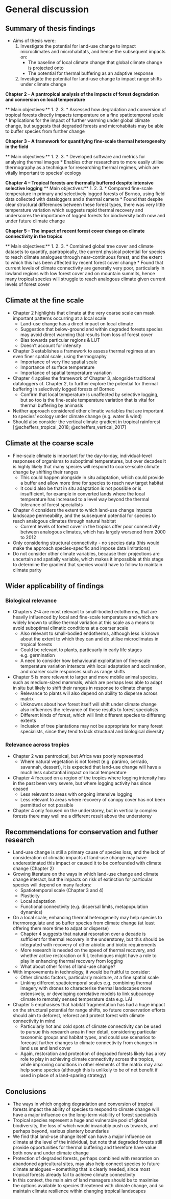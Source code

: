 # General discussion {#ch6}

\begin{figure}[!htb]
\centering
\includegraphics[width=13cm]{pics/Frilled_tree_frog.jpg}
\caption*{Frilled tree frog (\textit{Kurixalus appendiculatus}).}
\end{figure}

## Summary of thesis findings

* Aims of thesis were:
    1. Investigate the potential for land-use change to impact microclimates and microhabitats, and hence the subsequent impacts on:
        * The baseline of local climate change that global climate change is projected onto
        * The potential for thermal buffering as an adaptive response
    2. Investigate the potential for land-use change to impact range shifts under climate change

**Chapter 2 -- A pantropical analysis of the impacts of forest degradation and conversion on local temperature** 

** Main objectives:**
    1.
    2.
    3.
* Assessed how degradation and conversion of tropical forests directly impacts temperature on a fine spatiotemporal scale
* Implications for the impact of further warming under global climate change, but suggests that degraded forests and microhabitats may be able to buffer species from further change

**Chapter 3 -- A framework for quantifying fine-scale thermal heterogeneity in the field** 

** Main objectives:**
    1.
    2.
    3.
* Developed software and metrics for analysing thermal images
* Enables other researchers to more easily utilise thermography as a technique for researching thermal regimes, which are vitally important to species' ecology

**Chapter 4 -- Tropical forests are thermally buffered despite intensive selective logging** 
** Main objectives:**
    1.
    2.
    3.
* Compared fine-scale temperature in primary and selectively logged forests of Borneo, using field data collected with dataloggers and a thermal camera
* Found that despite clear structural differences between these forest types, there was very little temperature variation which suggests rapid thermal recovery and underscores the importance of logged forests for biodiversity both now and under future climate change

**Chapter 5 -- The impact of recent forest cover change on climate connectivity in the tropics**

** Main objectives:**
    1.
    2.
    3.
* Combined global tree cover and climate datasets to quantify, pantropically, the current physical potential for species to reach climate analogues through near-continuous forest, and the extent to which this has been affected by recent forest cover change
* Found that current levels of climate connectivity are generally very poor, particularly in lowland regions with low forest cover and on mountain summits, hence many tropical species will struggle to reach analogous climate given current levels of forest cover

## Climate at the fine scale

* Chapter 2 highlights that climate at the very coarse scale can mask important patterns occurring at a local scale
    * Land-use change has a direct impact on local climate
    * Suggestion that below-ground and within degraded forests species may avoid direct warming that results from loss of forest cover
    * Bias towards particular regions & LUT
    * Doesn't account for intensity
* Chapter 3 establishes a framework to assess thermal regimes at an even finer spatial scale, using thermography
    * Importance of very fine spatial scale
    * Importance of surface temperature
    * Importance of spatial temperature variation
* Chapter 4 applies the framework of Chapter 3, alongside traditional dataloggers cf. Chapter 2, to further explore the potential for thermal buffering in selectively logged forests of Borneo
    * Confirm that local temperature is unaffected by selective logging, but so too is the fine-scale temperature variation that is vital for thermal buffering by animasls
* Neither approach considered other climatic variables that are important to species' ecology under climate change (e.g. water & wind)
* Should also consider the vertical climate gradient in tropical rainforest [@scheffers_tropical_2018; @scheffers_vertical_2017]

## Climate at the coarse scale

* Fine-scale climate is important for the day-to-day, individual-level responses of organisms to suboptimal temperatures, but over decades it is highly likely that many species will respond to coarse-scale climate change by shifting their ranges
    * This could happen alongside in situ adaptation, which could provide a buffer and allow more time for species to reach new target habitat
    * It could also be that in situ adaptation is not possible or is insufficient, for example in converted lands where the local temperature has increased to a level way beyond the thermal tolerance of forest specialists
* Chapter 4 considers the extent to which land-use change impacts landscape permeability, and the subsequent potential for species to reach analogous climates through natural habitat
    * Current levels of forest cover in the tropics offer poor connectivity between analogous climates, which has largely worsened from 2000 to 2012
* Only considering structural connectivity - no species data (this would make the approach species-specific and impose data limitations)
* Do not consider other climate variables, because their projections are uncertain and spatially variable, which makes it impossible at this stage to determine the gradient that species would have to follow to maintain climate parity

## Wider applicability of findings

### Biological relevance

* Chapters 2-4 are most relevant to small-bodied ectotherms, that are heavily influenced by local and fine-scale temperature and which are widely known to utilise thermal variation at this scale as a means to avoid suboptimal climatic conditions at a coarser scale
    * Also relevant to small-bodied endotherms, although less is known about the extent to which they can and do utilise microclimates in tropical forests
    * Could be relevant to plants, particuarly in early life stages e.g. germination
    * A need to consider how behavioural exploitation of fine-scale temperature variation interacts with local adaptation and acclimation, and coarser scale responses such as range shifts
* Chapter 5 is more relevant to larger and more mobile animal species, such as medium-sized mammals, which are perhaps less able to adapt in situ but likely to shift their ranges in response to climate change
    * Relevance to plants will also depend on ability to disperse across matrix
    * Unknowns about how forest itself will shift under climate change also influences the relevance of these results to forest specialists
    * Different kinds of forest, which will limit different species to differeng extents
    * Inclusion of tree plantations may not be appropriate for many forest specialists, since they tend to lack structural and biological diversity 
    
### Relevance across tropics

* Chapter 2 was pantropical, but Africa was poorly represented 
    * Where natural vegetation is not forest (e.g. parámo, cerrado, savannah, dessert), it is expected that land-use change will have a much less substantial impact on local temperature
* Chapter 4 focused on a region of the tropics where logging intensity has in the past been very severe, but where logging activity has since ceased
    * Less relevant to areas with ongoing intensive logging
    * Less relevant to areas where recovery of canopy cover has not been permitted or not possible
* Chapter 4 only focused on the understorey, but in vertically complex forests there may well me a different result above the understorey

## Recommendations for conservation and futher research

* Land-use change is still a primary cause of species loss, and the lack of consideration of climatic impacts of land-use change may have underestimated this impact or caused it to be confounded with climate change (Chapter 2)
* Growing literature on the ways in which land-use change and climate change interact, but the impacts on risk of extinction for particular species will depend on many factors:
    * Spatiotemporal scale (Chapter 3 and 4)
    * Plasticity
    * Local adaptation
    * Functional connectivity (e.g. dispersal limits, metapopulation dynamics)
* On a local scale, enhancing thermal heterogeneity may help species to thermoregulate and so buffer species from climate change (at least offering them more time to adpat or disperse)
    * Chapter 4 suggests that natural resoration over a decade is sufficient for thermal recovery in the understorey, but this should be integrated with recovery of other abiotic and biotic requirements
    * More research is needed on the speed of thermal recovery, and whether active restoration or RIL techniques might have a role to play in enhancing thermal recovery from logging
    * What about other forms of land-use change?
* With improvements in technology, it would be fruitful to consider: 
    * Other climatic factors, particularly moisture, at a fine spatial scale
    * Linking different spatiotemporal scales e.g. combining thermal imagery with drones to characterise thermal landscapes more extensively, or developing correlative models to link subcanopy climate to remotely sensed temperature data e.g. LAI
* Chapter 5 emphasises that habitat fragmentation has had a huge impact on the structural potential for range shifts, so future conservation efforts should aim to deforest, reforest and protect forest with climate connectivity in mind
    * Particularly hot and cold spots of climate connectivity can be used to pursue this research area in finer detail, considering particular taxonomic groups and habitat types, and could use scenarios to forecast further changes to climate connectivity from changes in land use and land cover
    * Again, restoration and protection of degraded forests likely has a key role to play in achieving climate connectivity across the tropics, while improving conditions in other elements of the matrix may also help some species (although this is unlikely to be of net benefit if used in place of a land-sparing strategy)
    
## Conclusions

* The ways in which ongoing degradation and conversion of tropical forests impact the ability of species to respond to climate change will have a major influence on the long-term viability of forest specialists
* Tropical species represent a huge and vulnerable pool of global biodiversity, the loss of which would invariably push us towards, and perhaps beyond, various plantery boundaries
* We find that land-use change itself can have a major influence on climate at the level of the inidvidual, but note that degraded forests still provide opportunities for thermal buffering and therefore have value both now and under climate change
* Protection of degraded forests, perhaps combined with resoration on abandoned agricultural sites, may also help connect species to future climate analogues -- something that is clearly needed, since most tropical forests already fail to achieve climate connectivity
* In this context, the main aim of land managers should be to maximise the options available to species threatened with climate change, and so maintain climate resilience within changing tropical landscapes







    






